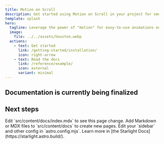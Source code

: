 ```yaml
---
title: Motion on Scroll
description: Get started using Motion on Scroll in your project for smooth scroll animations.
template: splash
hero:
  tagline: Leverage the power of "motion" for easy-to-use animations on scroll.
  image:
    file: ../../assets/houston.webp
  actions:
    - text: Get started
      link: /getting-started/installation/
      icon: right-arrow
    - text: Read the docs
      link: /reference/example/
      icon: external
      variant: minimal
---
```



## Documentation is currently being finalized

## Next steps

<CardGrid stagger>
	<Card title="Update content" icon="pencil">
		Edit `src/content/docs/index.mdx` to see this page change.
	</Card>
	<Card title="Add new content" icon="add-document">
		Add Markdown or MDX files to `src/content/docs` to create new pages.
	</Card>
	<Card title="Configure your site" icon="setting">
		Edit your `sidebar` and other config in `astro.config.mjs`.
	</Card>
	<Card title="Read the docs" icon="open-book">
		Learn more in [the Starlight Docs](https://starlight.astro.build/).
	</Card>
</CardGrid>
